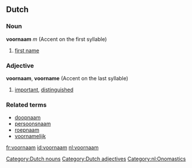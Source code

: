 ==Dutch==

===Noun===
'''voornaam''' ''m'' (Accent on the first syllable)

# [[first name]]

===Adjective===
'''voornaam''', '''voorname'''  (Accent on the last syllable)

# [[important]], [[distinguished]]

===Related terms===
* [[doopnaam]]
* [[persoonsnaam]]
* [[roepnaam]]
* [[voornamelijk]]

[[Category:Dutch nouns]]
[[Category:Dutch adjectives]]
[[Category:nl:Onomastics]]

[[fr:voornaam]]
[[id:voornaam]]
[[nl:voornaam]]